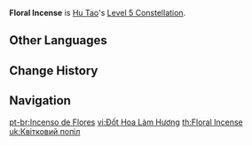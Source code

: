 {{Constellation Infobox
|image       = Constellation Floral Incense.png
|description = Increases the Level of [[Spirit Soother]] by 3.<br />Maximum upgrade level is 15.
|level       = 5
|character   = Hu Tao
|utility1    = Talent Level Increase
|utility2    = Elemental Burst Level Increase
}}
'''Floral Incense''' is [[Hu Tao]]'s [[Level 5 Constellation]].
<!--
==Gameplay Notes==
-->

==Other Languages==
{{Other Languages
|en      = Floral Incense
|zhs     = 无可奈何燃花作香
|zhs_rm  = Wúkěnàihé Rán Huā Zuò Xiāng
|zht     = 無可奈何燃花作香
|zht_rm  = Wúkěnàihé Rán Huā Zuò Xiāng
|zh_tl   = No Other Way but Burn Flowers as Incense
|ja      = 漂う花の香り
|ja_rm   = Tabayou Hana no Kaori
|ja_tl   = Floating Flower Fragrance
|ko      = 꽃잎 향초의 기도
|ko_rm   = Kkot'ip Hyangcho-ui Gido
|ko_tl   = Prayers of Petal Aromatic Candles
|es      = Ofrenda de incienso
|es_tl   = Incense Offering
|fr      = Encens floral
|fr_tl   = Floral Incense
|ru      = Цветочные благовония
|ru_tl   = 
|th      = Floral Incense
|vi      = Đốt Hoa Làm Hương
|vi_tl   = 
|de      = Blumenräucherwerk
|de_tl   = Flowersmoke Works
|id      = Floral Incense
|pt      = Incenso de Flores
|pt_tl   = Incense of Flowers
}}

==Change History==
{{Change History|1.3}}

==Navigation==
{{Talent Navbox|Hu Tao}}
[[pt-br:Incenso de Flores]]
[[vi:Đốt Hoa Làm Hương]]
[[th:Floral Incense]]
[[uk:Квітковий попіл]]